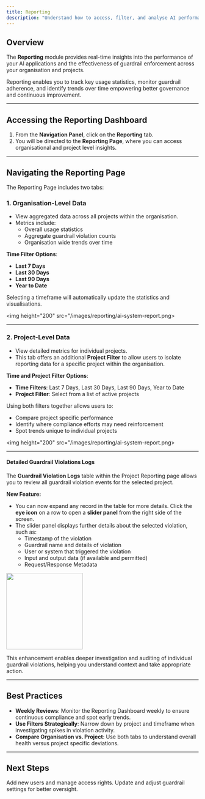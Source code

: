 ```yaml
---
title: Reporting
description: "Understand how to access, filter, and analyse AI performance and guardrail violation data"
---
```


## Overview

The **Reporting** module provides real-time insights into the performance of your AI applications and the effectiveness of guardrail enforcement across your organisation and projects.

Reporting enables you to track key usage statistics, monitor guardrail adherence, and identify trends over time empowering better governance and continuous improvement.

---

## Accessing the Reporting Dashboard

1. From the **Navigation Panel**, click on the **Reporting** tab.
2. You will be directed to the **Reporting Page**, where you can access organisational and project level insights.

---

## Navigating the Reporting Page

The Reporting Page includes two tabs:

### 1. Organisation-Level Data

- View aggregated data across all projects within the organisation.
- Metrics include:
  - Overall usage statistics
  - Aggregate guardrail violation counts
  - Organisation wide trends over time

**Time Filter Options**:
- **Last 7 Days**
- **Last 30 Days**
- **Last 90 Days**
- **Year to Date**

Selecting a timeframe will automatically update the statistics and visualisations.

<img height="200" src="/images/reporting/ai-system-report.png>

---

### 2. Project-Level Data

- View detailed metrics for individual projects.
- This tab offers an additional **Project Filter** to allow users to isolate reporting data for a specific project within the organisation.

**Time and Project Filter Options**:
- **Time Filters**: Last 7 Days, Last 30 Days, Last 90 Days, Year to Date
- **Project Filter**: Select from a list of active projects

Using both filters together allows users to:
- Compare project specific performance
- Identify where compliance efforts may need reinforcement
- Spot trends unique to individual projects

<img height="200" src="/images/reporting/ai-system-report.png>

---

#### Detailed Guardrail Violations Logs

The **Guardrail Violation Logs** table within the Project Reporting page allows you to review all guardrail violation events for the selected project.

**New Feature:**
- You can now expand any record in the table for more details. Click the **eye icon** on a row to open a **slider panel** from the right side of the screen.
- The slider panel displays further details about the selected violation, such as:
  - Timestamp of the violation
  - Guardrail name and details of violation
  - User or system that triggered the violation
  - Input and output data (if available and permitted)
  - Request/Response Metadata

<img height="200" src="/images/Policy Violations Panel.png" />

This enhancement enables deeper investigation and auditing of individual guardrail violations, helping you understand context and take appropriate action.

---

## Best Practices

- **Weekly Reviews**: Monitor the Reporting Dashboard weekly to ensure continuous compliance and spot early trends.
- **Use Filters Strategically**: Narrow down by project and timeframe when investigating spikes in violation activity.
- **Compare Organisation vs. Project**: Use both tabs to understand overall health versus project specific deviations.

---

## Next Steps

<CardGroup cols={2}>
  <Card
    title="Manage Users"
    icon="users"
    href="/product-guide/permissions.mdx"
  >
    Add new users and manage access rights.
  </Card>
  <Card
    title="Refine Guardrails"
    icon="sliders"
    href="/product-guide/policies"
  >
    Update and adjust guardrail settings for better oversight.
  </Card>
</CardGroup>

